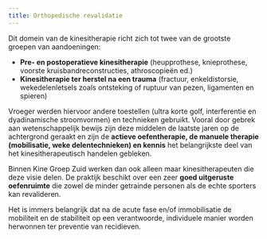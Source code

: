 ```yaml
---
title: Orthopedische revalidatie
---
```


Dit domein van de kinesitherapie richt zich tot twee van de grootste groepen van aandoeningen:

- **Pre- en postoperatieve kinesitherapie** (heupprothese, knieprothese, voorste kruisbandreconstructies, athroscopieën ed.)
- **Kinesitherapie ter herstel na een trauma** (fractuur, enkeldistorsie, wekedelenletsels zoals ontsteking of ruptuur van pezen, ligamenten en spieren)

Vroeger werden hiervoor andere toestellen (ultra korte golf, interferentie en dyadinamische stroomvormen) en technieken gebruikt. Vooral door gebrek aan wetenschappelijk bewijs zijn deze middelen de laatste jaren op de achtergrond geraakt en zijn de **actieve oefentherapie, de manuele therapie (mobilisatie, weke delentechnieken) en kennis** het belangrijkste deel van het kinesitherapeutisch handelen gebleken.

Binnen Kine Groep Zuid werken dan ook alleen maar kinesitherapeuten die deze visie delen. De praktijk beschikt over een zeer **goed uitgeruste oefenruimte** die zowel de minder getrainde personen als de echte sporters kan revalideren.

Het is immers belangrijk dat na de acute fase en/of immobilisatie de mobiliteit en de stabiliteit op een verantwoorde, individuele manier worden herwonnen ter preventie van recidieven.
